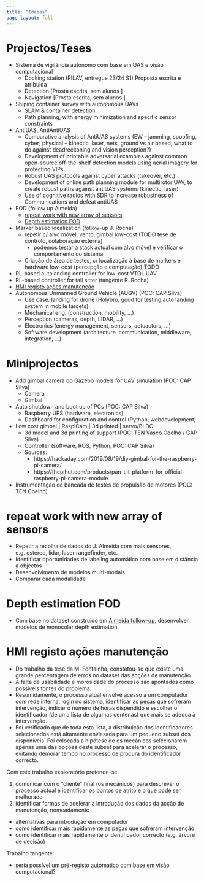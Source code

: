 ```yaml
---
title: "Ideias"
page-layout: full
---
```


# Projectos/Teses

- Sistema de vigilância autónomo com base em UAS e visão computacional 
  - Docking station (PILAV, entregue 23/24 S1) Proposta escrita e atribuida 
  - Detection [Prosta escrita, sem alunos ]
  - Navigation [Prosta escrita, sem alunos ]
- Shiping container survey with autonomous UAVs 
  - SLAM & container detection
  - Path planning, with energy minimization and specific sensor constraints
- AntiUAS, AntiAntiUAS 
  - Comparative analysis of AntiUAS systems (EW – jamming, spoofing, cyber; physical – kinectic, laser, nets, ground vs air based; what to do against deadreckoning and vision perception?) 
  - Development of printable adversarial examples against common open-source off-the-shelf detection models using aerial imagery for protecting VIPs 
  - Robust UAS protocols against cyber attacks (takeover, etc.) 
  - Development of online path planning module for multirotor UAV, to create robust paths against antiUAS systems (kinectic, laser) 
  - Use of cognitive radios with SDR to increase robustness of Communications and defeat antiUAS 
- FOD (follow up Almeida) 
  - [repeat work with new array of sensors](#repeat-work-with-new-array-of-sensors)
  - [Depth estimation FOD](#depth-estimation-fod)
- Marker based localization (follow-up J. Rocha)
  - repetir c/ alvo móvel, vento, gimbal low-cost (TODO tese de controlo, colaboração externa)
    - podemos testar a stack actual com alvo móvel e verificar o comportamento do sistema
  - Criação de área de testes, c/ localização à base de markers e hardware low-cost (percepção e computação) TODO 
- RL-based autolanding controller for low-cost VTOL UAV
- RL-based controller for tail sitter (tangente R. Rocha)
- [HMI registo ações manutenção](#hmi-registo-ações-manutenção)
- Autonomous Unmanned Ground Vehicle (AUGV) (POC: CAP Silva)
  - Use case: landing for drone (Holybro, good for testing auto landing system in mobile targets)
  - Mechanical eng. (construction, mobility, ...)
  - Perception (cameras, depth, LIDAR, ...)
  - Electronics (energy management, sensors, actuactors, ...)
  - Software development (architecture, communication, middleware, integration, ...)


# Miniprojectos

- Add gimbal camera do Gazebo models for UAV simulation (POC: CAP Silva)
  - Camera
  - Gimbal
- Auto shutdown and boot up of PCs (POC: CAP Silva)
  - Raspberry UPS (hardware, electronics)
  - Dashboard for configuration and control (Python, webdevelopment)
- Low cost gimbal | RaspiCam | 3d printed | servo/BLDC
  - 3d model and 3d printing of support (POC: TEN Vasco Coelho / CAP Silva)
  - Controller (software, ROS, Python, POC: CAP Silva)
  - Sources:
    - https://hackaday.com/2019/08/19/diy-gimbal-for-the-raspberry-pi-camera/
    - https://thepihut.com/products/pan-tilt-platform-for-official-raspberry-pi-camera-module
- Instrumentação da bancada de testes de propulsão de motores (POC: TEN Coelho)


# repeat work with new array of sensors

- Repetir a recolha de dados do J. Almeida com mais sensores, e.g. estereo, lidar, laser rangefinder, etc.
- Identificar oportunidades de labeling automático com base em distância a objectos
- Desenvolvimento de modelos multi-modais
- Comparar cada modalidade

# Depth estimation FOD

- Com base no dataset construido em [Almeida follow-up](#repeat-work-with-new-array-of-sensors), desenvolver modelos de monocolar depth estimation.


# HMI registo ações manutenção

- Do trabalho da tese da M. Fontainha, constatou-se que existe uma grande percentagem de erros no dataset das acções de manutenção.
- A falta de usabilidade e morosidade do processo são apontados como possíveis fontes do problema.
- Resumidamente, o processo atual envolve acesso a um computador com rede interna, login no sistema, identificar as peças que sofreram intervenção, indicar o número de horas dispendido e escolher o identificador (de uma lista de algumas centenas) que mais se adequa à intervenção.
- Foi verificado que de toda esta lista, a distribuição dos identificadores selecionados está altamente enviesada para um pequeno subset dos disponíveis. Foi colocada a hipótese de os mecânicos selecionarem apenas uma das opções deste subset para acelerar o processo, evitando demorar tempo no processo de procura do identificador correcto.

Com este trabalho exploratório pretende-se:

1. comunicar com o "cliente" final (os mecânicos) para descrever o processo actual e identificar os pontos de atrito e o que pode ser melhorado
2. identificar formas de acelerar a introdução dos dados da acção de manutenção, nomeadamente
  - alternativas para introdução em computador
  - como identificar mais rapidamente as peças que sofreram intervenção
  - como identificar mais rapidamente o identificador correcto (e.g. árvore de decisão)

Trabalho tangente:

- seria possível um pré-registo automático com base em visão computacional?


